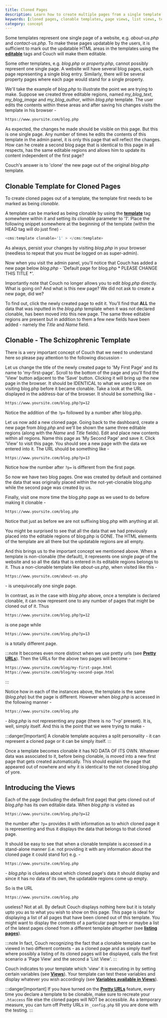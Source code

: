 ```yaml
---
title: Cloned Pages
description: Learn how to create multiple pages from a single template using CouchCMS's cloning feature. Understand the concept of clonable templates, page views, and list views.
keywords: [cloned pages, clonable templates, page views, list views, template cloning, multiple pages, dynamic content, content management, CMS templates]
category: concept
---
```


Some templates represent one single page of a website, e.g. _about-us.php_ and _contact-us.php_.
To make these pages updatable by the users, it is sufficient to mark out the updatable HTML areas in the templates using the [**editable**](../../tags-reference/editable.html) tags and Couch will make them editable.

Some other templates, e.g. _blog.php_ or _property.php_, cannot possibly represent one single page.
A website will have several blog pages, each page representing a single blog entry. Similarly, there will be several property pages where each page would stand for a single property.

We'll take the example of _blog.php_ to illustrate the point we are trying to make.
Suppose we created three editable regions, named *my_blog_text*, *my_blog_image* and *my_blog_author*, within _blog.php_ template.
The user edits the contents within these areas and after saving his changes visits the template in his browser -

```txt
https://www.yoursite.com/blog.php
```

As expected, the changes he made should be visible on this page. But this is one single page.
Any number of times he edits the contents of this template in the admin panel, it is only this page that will reflect the changes.
How can he create a second blog page that is identical to this page in all respects, has the same editable regions and allows him to update its content independent of the first page?

Couch's answer is to 'clone' the new page out of the original _blog.php_ template.

## Clonable Template for Cloned Pages

To create cloned pages out of a template, the template first needs to be marked as being _clonable_.

A template can be marked as being clonable by using the [**template**](../../tags-reference/template/) tag somewhere within it and setting its _clonable_ parameter to '1'.
Place the following snippet somewhere at the beginning of the template (within the HEAD tag will do just fine) -

```php
<cms:template clonable='1' > </cms:template>
```

As always, persist your changes by visiting _blog.php_ in your browser (needless to repeat that you must be logged on as super-admin).

Now when you visit the admin panel, you'll notice that Couch has added a new page below _blog.php_ -
'Default page for blog.php \* PLEASE CHANGE THIS TITLE \*'.

Importantly note that Couch no longer allows you to edit _blog.php_ directly. What is going on? And what is this new page? We did not ask to create a new page, did we?

To find out, click the newly created page to edit it.
You'll find that **ALL** the data that was inputted in the _blog.php_ template when it was not declared clonable, has been moved into this new page.
The same three editable regions are present but in addition to them a few new fields have been added - namely the _Title_ and _Name_ field.

## Clonable - The Schizophrenic Template

There is a very important concept of Couch that we need to understand here so please pay attention to the following discussion -

Let us change the title of the newly created page to 'My First Page' and its name to 'my-first-page'.
Scroll to the bottom of the page and you'll find the 'View' button adjacent to the 'Save' button.
Clicking it will bring up the new page in the browser. It should be IDENTICAL to what we used to see on visiting blog.php before it became clonable.
Take a look at the URL displayed in the address-bar of the browser. It should be something like -

```txt "?p="
https://www.yoursite.com/blog.php?p=12
```
Notice the addition of the `?p=` followed by a number after blog.php.

Let us now add a new cloned page.
Going back to the dashboard, create a new page from _blog.php_ and we'll be shown the same three editable regions (along with the _Name_ and _Title_ fields).
Edit and place new contents within all regions. Name this page as 'My Second Page' and save it.
Click 'View' to visit this page. You should see a new page with the data we entered into it. The URL should be something like -

```txt "?p="
https://www.yoursite.com/blog.php?p=13
```
Notice how the number after `?p=` is different from the first page.

So now we have two blog pages. One was created by default and contained the data that was originally placed within the not-yet-clonable blog.php while the second page was created by us.

Finally, visit one more time the blog.php page as we used to do before making it clonable -

```txt
https://www.yoursite.com/blog.php
```

Notice that just as before we are not suffixing blog.php with anything at all.

You might be surprised to see that all the data that we had previously placed into the editable regions of blog.php is GONE. The HTML elements of the template are all there but the updatable regions are all empty.

And this brings us to the important concept we mentioned above.
When a template is non-clonable (the default), it represents one single page of the website and so all the data that is entered in its editable regions belongs to it.
Thus a non-clonable template like _about-us.php_, when visited like this -

```txt
https://www.yoursite.com/about-us.php
```

\- is unequivocally one single page.

In contrast, as in the case with _blog.php_ above, once a template is declared clonable, it can now represent one to any number of pages that might be cloned out of it. Thus

```txt
https://www.yoursite.com/blog.php?p=12
```

is one page while

```txt
https://www.yoursite.com/blog.php?p=13
```

is a totally different page.

:::note
It becomes even more distinct when we use pretty urls (see [**Pretty URLs**](../pretty-urls/)).
Then the URLs for the above two pages will become -

```txt
https://www.yoursite.com/blog/my-first-page.html
https://www.yoursite.com/blog/my-second-page.html
```
:::

Notice how in each of the instances above, the template is the same (_blog.php_) but the page is different.
However when _blog.php_ is accessed in the following manner -

```txt
https://www.yoursite.com/blog.php
```

\- _blog.php_ is not representing any page (there is no '?=p' present). It is, well, simply itself.
And this is the point that we were trying to make -

:::danger[Important]
A clonable template acquires a split personality - it can represent a cloned page or it can be simply itself.
:::

Once a template becomes clonable it has NO DATA OF ITS OWN. Whatever data was associated to it, before being clonable, is moved into a new first page that gets created automatically.
This should explain the page that appeared out of nowhere and why it is identical to the not cloned blog.php of yore.

## Introducing the Views

Each of the page (including the default first page) that gets cloned out of _blog.php_ has its own editable data.
When _blog.php_ is visited as

```txt
https://www.yoursite.com/blog.php?p=12
```

the number after `?p=` provides it with information as to which cloned page it is representing and thus it displays the data that belongs to that cloned page.

It should be easy to see that when a clonable template is accessed in a stand-alone manner (i.e. not providing it with any information about the cloned page it could stand for) e.g. -

```txt
https://www.yoursite.com/blog.php
```

\- _blog.php_ is clueless about which cloned page's data it should display and since it has no data of its own, the updatable regions come up empty.

So is the URL

```txt
https://www.yoursite.com/blog.php
```
useless? Not at all. By default Couch displays nothing here but it is totally upto you as to what you wish to show on this page.
This page is ideal for displaying a list of all pages that have been cloned out of this template.
You might want to display the contents of a particular page here or maybe a list of the latest pages cloned from a different template altogether (see [**listing pages**](../listing-pages.html)).

:::note
In fact, Couch recognizing the fact that a clonable template can be viewed in two different contexts - as a cloned page and as simply itself where possibly a listing of its cloned pages will be displayed, calls the first scenario a 'Page View' and the second a 'List View'.
:::

Couch indicates to your template which 'view' it is executing in by setting certain variables (see [**Views**](../views.html)).
Your template can test these variables and display whatever you wish accordingly (see [**Variables available in Views**](../variables-in-views.html)).

:::danger[Important]
If you have turned on the [**Pretty URLs**](../pretty-urls/) feature, every time you declare a template to be clonable, make sure to recreate your `.htaccess` file else the cloned pages will NOT be accessible.
As a temporary measure, you can turn off Pretty URLs in `_config.php` till you are done with the testing.
:::

